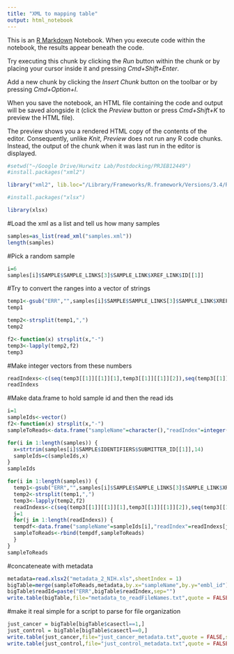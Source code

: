 ```yaml
---
title: "XML to mapping table"
output: html_notebook
---
```


This is an [R Markdown](http://rmarkdown.rstudio.com) Notebook. When you execute code within the notebook, the results appear beneath the code. 

Try executing this chunk by clicking the *Run* button within the chunk or by placing your cursor inside it and pressing *Cmd+Shift+Enter*. 

Add a new chunk by clicking the *Insert Chunk* button on the toolbar or by pressing *Cmd+Option+I*.

When you save the notebook, an HTML file containing the code and output will be saved alongside it (click the *Preview* button or press *Cmd+Shift+K* to preview the HTML file). 

The preview shows you a rendered HTML copy of the contents of the editor. Consequently, unlike *Knit*, *Preview* does not run any R code chunks. Instead, the output of the chunk when it was last run in the editor is displayed.

```r


#setwd("~/Google Drive/Hurwitz Lab/Postdocking/PRJEB12449")
#install.packages("xml2")

library("xml2", lib.loc="/Library/Frameworks/R.framework/Versions/3.4/Resources/library")

#install.packages("xlsx")

library(xlsx)
```

#Load the xml as a list and tell us how many samples
```r
samples=as_list(read_xml("samples.xml"))
length(samples)
```

#Pick a random sample
```r
i=6
samples[i]$SAMPLE$SAMPLE_LINKS[3]$SAMPLE_LINK$XREF_LINK$ID[[1]]

```

#Try to convert the ranges into a vector of strings
```r
temp1<-gsub("ERR","",samples[i]$SAMPLE$SAMPLE_LINKS[3]$SAMPLE_LINK$XREF_LINK$ID[[1]])
temp1
```
```r
temp2<-strsplit(temp1,",")
temp2
```
```r
f2<-function(x) strsplit(x,"-")
temp3<-lapply(temp2,f2)
temp3
```
#Make integer vectors from these numbers
```r
readIndexs<-c(seq(temp3[[1]][[1]][1],temp3[[1]][[1]][2]),seq(temp3[[1]][[2]][1],temp3[[1]][[2]][2]))
readIndexs
```

#Make data.frame to hold sample id and then the read ids
```r
i=1
sampleIds<-vector()
f2<-function(x) strsplit(x,"-")
sampleToReads<-data.frame("sampleName"=character(),"readIndex"=integer())

for(i in 1:length(samples)) {
  x=strtrim(samples[i]$SAMPLE$IDENTIFIERS$SUBMITTER_ID[[1]],14)
  sampleIds=c(sampleIds,x)
}
sampleIds

for(i in 1:length(samples)) {
  temp1<-gsub("ERR","",samples[i]$SAMPLE$SAMPLE_LINKS[3]$SAMPLE_LINK$XREF_LINK$ID[[1]])
  temp2<-strsplit(temp1,",")
  temp3<-lapply(temp2,f2)
  readIndexs<-c(seq(temp3[[1]][[1]][1],temp3[[1]][[1]][2]),seq(temp3[[1]][[2]][1],temp3[[1]][[2]][2]))
  j=1
  for(j in 1:length(readIndexs)) {
  tempdf<-data.frame("sampleName"=sampleIds[i],"readIndex"=readIndexs[j])
  sampleToReads<-rbind(tempdf,sampleToReads)
  }
}
sampleToReads
```

#concateneate with metadata
```r
metadata=read.xlsx2("metadata_2_NIH.xls",sheetIndex = 1)
bigTable=merge(sampleToReads,metadata,by.x="sampleName",by.y="embl_id")
bigTable$readId=paste("ERR",bigTable$readIndex,sep="")
write.table(bigTable,file="metadata_to_readFileNames.txt",quote = FALSE,sep = "\t",row.names = FALSE,col.names = TRUE)
```

#make it real simple for a script to parse for file organization
```r
just_cancer = bigTable[bigTable$casectl==1,]
just_control = bigTable[bigTable$casectl==0,]
write.table(just_cancer,file="just_cancer_metadata.txt",quote = FALSE,sep = "\t",row.names = FALSE,col.names = TRUE)
write.table(just_control,file="just_control_metadata.txt",quote = FALSE,sep = "\t",row.names = FALSE,col.names = TRUE)
```

